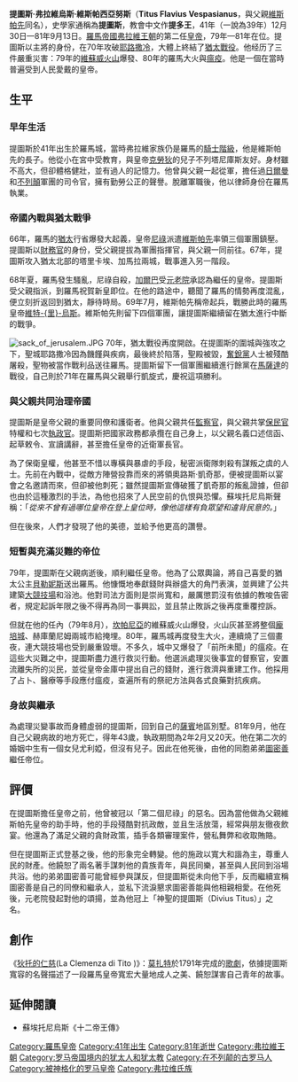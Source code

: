 {{Infobox Roman emperor
| name            = 提图斯
| title           = [[罗马帝国|罗马帝国]][[罗马皇帝|第十任皇帝]]
| full name       = 提图斯·弗拉维乌斯·维斯帕西亚努斯 <br />（从出生至69年）；<br /> 提图斯·弗拉维乌斯·凯撒·维斯帕西亚努斯 （从69年至登基）；<br /> 提图斯·弗拉维乌斯·凯撒·维斯帕西亚努斯·奥古斯都（罗马皇帝）
| image= Château de Versailles, galerie des glaces, buste d'empereur romain 03 (Titus).jpg|220px
| caption         = 提图斯半身像，现保存于[[凡尔赛宫|凡尔赛宫]]镜厅中
| reign           = 79年6月24日 – 81年9月13日<br>（{{age in years and days|79|6|24|81|9|13|age=no}}）
| predecessor     = [[苇斯巴芗|苇斯巴芗]]
| successor       = [[图密善|图密善]]
| spouse          = 阿雷切娜·特尔图拉（约62年）
| spouse 2        = 玛尔西亚·福尔尼拉（64年）
| issue           = 茱莉亚·弗拉维亚
| dynasty         = [[弗拉维王朝|弗拉维王朝]]
| father          = [[苇斯巴芗|苇斯巴芗]]
| mother          = 大多米提拉
| birth_date   = {{Birth date|39|12|30}}
| birth_place  = 罗马
| death_date   = {{Death date and age|81|9|13|39|12|30}}
| death_place  = 罗马
| place of burial = 罗马
|}}
'''提圖斯·弗拉維烏斯·維斯帕西亞努斯'''（'''Titus Flavius Vespasianus'''，與父親[[韋帕薌|維斯帕先]]同名），史學家通稱為'''提圖斯'''，教會中文作'''提多王'''，41年（一說為39年）12月30日—81年9月13日。[[羅馬帝國|羅馬帝國]][[弗拉維王朝|弗拉維王朝]]的第二任[[羅馬皇帝|皇帝]]，79年—81年在位。提圖斯以主將的身份，在70年攻破[[耶路撒冷|耶路撒冷]]，大體上終結了[[猶太戰役|猶太戰役]]。他经历了三件嚴重災害：79年的[[維蘇威火山|維蘇威火山]]爆發、80年的羅馬大火與[[瘟疫|瘟疫]]。他是一個在當時普遍受到人民愛戴的皇帝。

== 生平 ==
=== 早年生活 ===
提圖斯於41年出生於羅馬城，當時弗拉維家族仍是羅馬的[[騎士經濟階級|騎士階級]]，他是維斯帕先的長子。他從小在宮中受教育，與皇帝[[克勞狄|克勞狄]]的兒子不列塔尼庫斯友好。身材雖不高大，但卻體格健壯，並有過人的記憶力。他曾與父親一起從軍，擔任過[[日爾曼|日爾曼]]和[[不列顛|不列顛]]軍團的司令官，擁有勤勞公正的聲譽。脫離軍職後，他以律師身份在羅馬執業。

=== 帝國內戰與猶太戰爭 ===
66年，羅馬的[[猶太|猶太]]行省爆發大起義，皇帝[[尼祿|尼祿]]派遣[[維斯帕先|維斯帕先]]率領三個軍團鎮壓。提圖斯以[[財務官|財務官]]的身份，受父親提拔為軍團指揮官，與父親一同前往。67年，提圖斯攻入猶太北部的塔里卡埃、加馬拉兩城，戰事進入另一階段。

68年夏，羅馬發生騷亂，尼祿自殺，[[加爾巴|加爾巴]]受[[元老院|元老院]]承認為繼任的皇帝。提圖斯受父親指派，到羅馬祝賀新皇即位。在他的路途中，聽聞了羅馬的情勢再度混亂，便立刻折返回到猶太，靜待時局。69年7月，維斯帕先稱帝起兵，戰勝此時的羅馬皇帝[[維特里烏斯|維特-{里}-烏斯]]。維斯帕先則留下四個軍團，讓提圖斯繼續留在猶太進行中斷的戰爭。

[[File:sack_of_jerusalem.JPG|thumb]] 70年，猶太戰役再度開啟。在提圖斯的圍城與強攻之下，聖城耶路撒冷因為饑饉與疾病，最後終於陷落，聖殿被毀，[[奮銳黨|奮銳黨]]人士被殘酷屠殺，聖物被當作戰利品送往羅馬。提圖斯留下一個軍團繼續進行餘黨在[[馬薩達|馬薩達]]的戰役，自己則於71年在羅馬與父親舉行凱旋式，慶祝這項勝利。

=== 與父親共同治理帝國 ===
提圖斯是皇帝父親的重要同僚和護衛者。他與父親共任[[監察官|監察官]]，與父親共掌[[保民官|保民官]]特權和七次[[執政官|執政官]]。提圖斯把國家政務都承攬在自己身上，以父親名義口述信函、起草敕令、宣讀講辭，甚至擔任皇帝的近衛軍長官。

為了保衛皇權，他甚至不惜以專橫與暴虐的手段，秘密派衛隊刺殺有謀叛之虞的人士。先前在內戰中，從敵方陣營投靠而來的將領奧路斯·凱奇那，便被提圖斯以宴會之名邀請而來，但卻被他刺死；雖然提圖斯宣傳破獲了凱奇那的叛亂證據，但卻也由於這種激烈的手法，為他也招來了人民空前的仇恨與恐懼。蘇埃托尼烏斯聲稱：「''從來不曾有過哪位皇帝在登上皇位時，像他這樣有負眾望和違背民意的。''」

但在後來，人們才發現了他的美德，並給予他更高的讚譽。

=== 短暫與充滿災難的帝位 ===
79年，提圖斯在父親病逝後，順利繼任皇帝。他為了公眾輿論，將自己喜愛的猶太公主[[貝勒妮斯|貝勒妮斯]]送出羅馬。他慷慨地奉獻錢財與辦盛大的角鬥表演，並興建了公共建築[[大競技場|大競技場]]和浴池。他對司法方面則是崇尚寬和，嚴厲懲罰沒有依據的教唆告密者，規定起訴年限之後不得再為同一事興訟，並且禁止敗訴之後再度重覆控訴。

但就在他的任內（79年8月），[[坎帕尼亞|坎帕尼亞]]的維蘇威火山爆發，火山灰甚至將整個[[龐培城|龐培城]]、赫庫蘭尼姆兩城市給掩埋。80年，羅馬城再度發生大火，連續燒了三個畫夜，連大競技場也受到嚴重毀壞。不多久，城中又爆發了「前所未聞」的瘟疫。在這些大災難之中，提圖斯盡力進行救災行動。他選派處理災後事宜的督察官，安置流離失所的災民，並從皇帝金庫中提出自己的錢財，進行救濟與重建工作。他採用了占卜、醫療等手段應付瘟疫，查遍所有的祭祀方法與各式良藥對抗疾病。

=== 身故與繼承 ===
為處理災變事故而身體虛弱的提圖斯，回到自己的[[薩賓|薩賓]]地區別墅。81年9月，他在自己父親病故的地方死亡，得年43歲，執政期間為2年2月又20天。他在第二次的婚姻中生有一個女兒尤利婭，但沒有兒子。因此在他死後，由他的同胞弟弟[[圖密善|圖密善]]繼任帝位。

== 評價 ==
在提圖斯擔任皇帝之前，他曾被冠以「第二個尼祿」的惡名。因為當他做為父親維斯帕先皇帝的助手時，他的手段殘酷對抗政敵，並且生活放蕩，經常與朋友徹夜飲宴。他還為了滿足父親的貪財政策，插手各類審理案件，營私舞弊和收取賄賂。

但在提圖斯正式登基之後，他的形象完全轉變。他的施政以寬大和諧為主，尊重人民的財產。他饒恕了兩名著手謀刺他的貴族青年，與民同樂，甚至與人民同到浴場共浴。他的弟弟圖密善可能曾經參與謀反，但提圖斯從未向他下手，反而繼續宣稱圖密善是自己的同僚和繼承人，並私下流淚懇求圖密善能與他相親相愛。在他死後，元老院發起對他的頌揚，並為他冠上「神聖的提圖斯（Divius Titus）」之名。

== 創作 ==
《[[狄托的仁慈|狄托的仁慈]](La Clemenza di Tito )》：[[莫扎特|莫扎特]]於1791年完成的[[歌劇|歌劇]]，依據提圖斯寬容的名聲描述了一段羅馬皇帝寬宏大量地成人之美、饒恕謀害自己青年的故事。

== 延伸閱讀 ==
*蘇埃托尼烏斯《十二帝王傳》


{{罗马帝国皇帝| 本人=提圖斯| 时间 = 79 - 81 | 之前=[[韋帕薌|維斯帕先]] | 之后=[[圖密善|圖密善]]  }}

{{Authority control}}
[[Category:羅馬皇帝|Category:羅馬皇帝]]
[[Category:41年出生|Category:41年出生]]
[[Category:81年逝世|Category:81年逝世]]
[[Category:弗拉維王朝|Category:弗拉維王朝]]
[[Category:罗马帝国境内的犹太人和犹太教|Category:罗马帝国境内的犹太人和犹太教]]
[[Category:在不列颠的古罗马人|Category:在不列颠的古罗马人]]
[[Category:被神格化的罗马皇帝|Category:被神格化的罗马皇帝]]
[[Category:弗拉维氏族|Category:弗拉维氏族]]